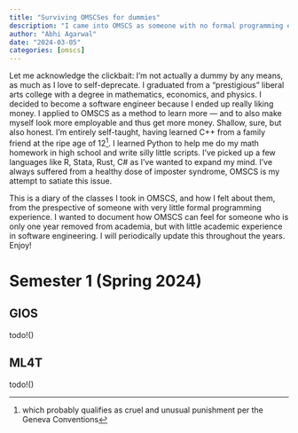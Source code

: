 ```yaml
---
title: "Surviving OMSCSes for dummies"
description: "I came into OMSCS as someone with no formal programming experience. Here are the reviews of the classes I took."
author: "Abhi Agarwal"
date: "2024-03-05"
categories: [omscs]
---
```


Let me acknowledge the clickbait: I'm not actually a dummy by any means, as much as I love to self-deprecate. I graduated from a "prestigious" liberal arts college with a degree in mathematics, economics, and physics. I decided to become a software engineer because I ended up really liking money. I applied to OMSCS as a method to learn more — and to also make myself look more employable and thus get more money. Shallow, sure, but also honest. I'm entirely self-taught, having learned C++ from a family friend at the ripe age of 12^[which probably qualifies as cruel and unusual punishment per the Geneva Conventions]. I learned Python to help me do my math homework in high school and write silly little scripts. I've picked up a few languages like R, Stata, Rust, C# as I've wanted to expand my mind. I've always suffered from a healthy dose of imposter syndrome, OMSCS is my attempt to satiate this issue.

This is a diary of the classes I took in OMSCS, and how I felt about them, from the prespective of someone with very little formal programming experience. I wanted to document how OMSCS can feel for someone who is only one year removed from academia, but with little academic experience in software engineering. I will periodically update this throughout the years. Enjoy!

# Semester 1 (Spring 2024)

## GIOS

todo!()

## ML4T

todo!()
